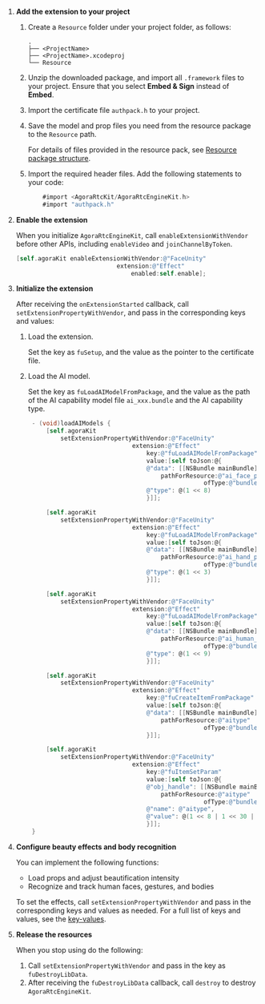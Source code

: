 <PlatformWrapper platform="ios">

1. **Add the extension to your project**

    1. Create a `Resource` folder under your project folder, as follows:
        ```shell
        .
        ├── <ProjectName>
        ├── <ProjectName>.xcodeproj
        └── Resource
        ```
    1. Unzip the downloaded package, and import all `.framework` files to your project. Ensure that you select **Embed & Sign** instead of **Embed**.
    1. Import the certificate file `authpack.h` to your project.
    1. Save the model and prop files you need from the resource package to the `Resource` path.

        For details of files provided in the resource pack, see [Resource package structure](#resource-package-structure).
    1. Import the required header files. Add the following statements to your code:

        ``` objective-c
            #import <AgoraRtcKit/AgoraRtcEngineKit.h>
            #import "authpack.h"
        ```

1. **Enable the extension**

    When you initialize `AgoraRtcEngineKit`, call `enableExtensionWithVendor` before other APIs, including
    `enableVideo` and `joinChannelByToken`.

    ```objective-c
    [self.agoraKit enableExtensionWithVendor:@"FaceUnity"
                                extension:@"Effect"
                                    enabled:self.enable];
    ```

1. **Initialize the extension**

    After receiving the `onExtensionStarted` callback, call `setExtensionPropertyWithVendor`, and pass in the corresponding keys and values:

    1. Load the extension.

       Set the key as `fuSetup`, and the value as the pointer to the certificate file.

    2. Load the AI model.

       Set the key as `fuLoadAIModelFromPackage`, and the value as the path of the AI capability model file `ai_xxx.bundle` and the AI capability type.

       ```objective-c
        - (void)loadAIModels {
            [self.agoraKit
                setExtensionPropertyWithVendor:@"FaceUnity"
                                    extension:@"Effect"
                                        key:@"fuLoadAIModelFromPackage"
                                        value:[self toJson:@{
                                        @"data": [[NSBundle mainBundle]
                                            pathForResource:@"ai_face_processor"
                                                        ofType:@"bundle"],
                                        @"type": @(1 << 8)
                                        }]];

            [self.agoraKit
                setExtensionPropertyWithVendor:@"FaceUnity"
                                    extension:@"Effect"
                                        key:@"fuLoadAIModelFromPackage"
                                        value:[self toJson:@{
                                        @"data": [[NSBundle mainBundle]
                                            pathForResource:@"ai_hand_processor"
                                                        ofType:@"bundle"],
                                        @"type": @(1 << 3)
                                        }]];

            [self.agoraKit
                setExtensionPropertyWithVendor:@"FaceUnity"
                                    extension:@"Effect"
                                        key:@"fuLoadAIModelFromPackage"
                                        value:[self toJson:@{
                                        @"data": [[NSBundle mainBundle]
                                            pathForResource:@"ai_human_processor_gpu"
                                                        ofType:@"bundle"],
                                        @"type": @(1 << 9)
                                        }]];

            [self.agoraKit
                setExtensionPropertyWithVendor:@"FaceUnity"
                                    extension:@"Effect"
                                        key:@"fuCreateItemFromPackage"
                                        value:[self toJson:@{
                                        @"data": [[NSBundle mainBundle]
                                            pathForResource:@"aitype"
                                                        ofType:@"bundle"]
                                        }]];

            [self.agoraKit
                setExtensionPropertyWithVendor:@"FaceUnity"
                                    extension:@"Effect"
                                        key:@"fuItemSetParam"
                                        value:[self toJson:@{
                                        @"obj_handle": [[NSBundle mainBundle]
                                            pathForResource:@"aitype"
                                                        ofType:@"bundle"],
                                        @"name": @"aitype",
                                        @"value": @(1 << 8 | 1 << 30 | 1 << 3),
                                        }]];
        }
       ```


1. **Configure beauty effects and body recognition**

    You can implement the following functions:
    - Load props and adjust beautification intensity
    - Recognize and track human faces, gestures, and bodies

    To set the effects, call `setExtensionPropertyWithVendor` and pass in the corresponding keys and values as needed. For a full list of keys and values, see the [<Vg k="RTEE_FU"/> key-values](#faceunity-key-value-overview).

1. **Release the resources**

    When you stop using <Vg k="RTEE_FU" />  do the following:

    1. Call `setExtensionPropertyWithVendor` and pass in the key as `fuDestroyLibData`.
    2. After receiving the `fuDestroyLibData` callback, call `destroy` to destroy `AgoraRtcEngineKit`.


</PlatformWrapper>